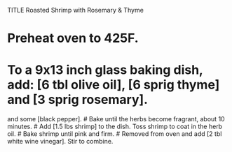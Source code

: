 TITLE Roasted Shrimp with Rosemary & Thyme

# Preheat oven to 425F.
# To a 9x13 inch glass baking dish, add: [6 tbl olive oil], [6 sprig thyme] and [3 sprig rosemary]. 
and some [black pepper].
# Bake until the herbs become fragrant, about 10 minutes.
# Add [1.5 lbs shrimp] to the dish. Toss shrimp to coat in the herb oil. 
# Bake shrimp until pink and firm.
# Removed from oven and add [2 tbl white wine vinegar]. Stir to combine.
